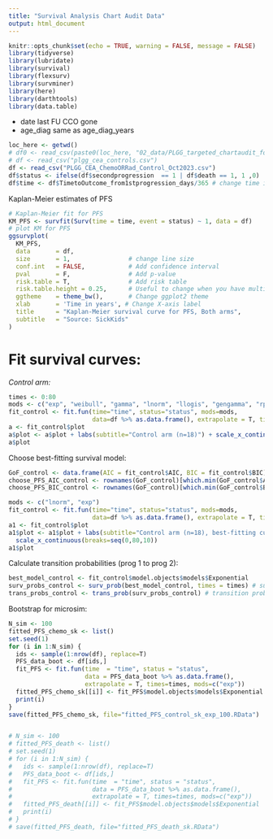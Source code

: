 ```yaml
---
title: "Survival Analysis Chart Audit Data"
output: html_document
---
```


```r
knitr::opts_chunk$set(echo = TRUE, warning = FALSE, message = FALSE)
library(tidyverse)
library(lubridate)
library(survival)
library(flexsurv)
library(survminer)
library(here)
library(darthtools)
library(data.table)
```

- date last FU CCO gone
- age_diag same as age_diag_years

```r
loc_here <- getwd()
# df0 <- read_csv(paste0(loc_here, "02_data/PLGG_targeted_chartaudit_form.csv"), skip=1)
# df <- read_csv("plgg_cea_controls.csv")
df <- read_csv("PLGG_CEA_ChemoORRad_Control_Oct2023.csv")
df$status <- ifelse(df$secondprogression  == 1 | df$death == 1, 1 ,0)
df$time <- df$TimetoOutcome_from1stprogression_days/365 # change time in days to in years
```

Kaplan-Meier estimates of PFS

```r
# Kaplan-Meier fit for PFS
KM_PFS <- survfit(Surv(time = time, event = status) ~ 1, data = df)
# plot KM for PFS
ggsurvplot(
  KM_PFS,
  data       = df,
  size       = 1,                # change line size
  conf.int   = FALSE,            # Add confidence interval
  pval       = F,                # Add p-value
  risk.table = T,                # Add risk table
  risk.table.height = 0.25,      # Useful to change when you have multiple groups
  ggtheme    = theme_bw(),       # Change ggplot2 theme
  xlab       = 'Time in years', # Change X-axis label
  title      = "Kaplan-Meier survival curve for PFS, Both arms",
  subtitle   = "Source: SickKids"
)
```

# Fit survival curves:

*Control arm:*

```r
times <- 0:80
mods <- c("exp", "weibull", "gamma", "lnorm", "llogis", "gengamma", "rps")
fit_control <- fit.fun(time="time", status="status", mods=mods, 
                       data=df %>% as.data.frame(), extrapolate = T, times=times) 
a <- fit_control$plot
a$plot <- a$plot + labs(subtitle="Control arm (n=18)") + scale_x_continuous(breaks=seq(0,80,10))
a$plot
```

Choose best-fitting survival model:

```r
GoF_control <- data.frame(AIC = fit_control$AIC, BIC = fit_control$BIC)
choose_PFS_AIC_control <- rownames(GoF_control)[which.min(GoF_control$AIC)]; choose_PFS_AIC_control
choose_PFS_BIC_control <- rownames(GoF_control)[which.min(GoF_control$BIC)]; choose_PFS_BIC_control
```

```r
mods <- c("lnorm", "exp")
fit_control <- fit.fun(time="time", status="status", mods=mods, 
                       data=df %>% as.data.frame(), extrapolate = T, times=times) 
a1 <- fit_control$plot
a1$plot <- a1$plot + labs(subtitle="Control arm (n=18), best-fitting curve") + 
  scale_x_continuous(breaks=seq(0,80,10))
a1$plot
```

Calculate transition probabilities (prog 1 to prog 2):

```r
best_model_control <- fit_control$model.objects$models$Exponential
surv_probs_control <- surv_prob(best_model_control, times = times) # surv probs (not having 2nd prog) from prog 1
trans_probs_control <- trans_prob(surv_probs_control) # transition probs from prog 1 to prog 2
```

Bootstrap for microsim:

```r
N_sim <- 100
fitted_PFS_chemo_sk <- list()
set.seed(1)
for (i in 1:N_sim) {
  ids <- sample(1:nrow(df), replace=T)
  PFS_data_boot <- df[ids,]
  fit_PFS <- fit.fun(time  = "time", status = "status", 
                     data = PFS_data_boot %>% as.data.frame(),
                     extrapolate = T, times=times, mods=c("exp"))
  fitted_PFS_chemo_sk[[i]] <- fit_PFS$model.objects$models$Exponential
  print(i)
}
save(fitted_PFS_chemo_sk, file="fitted_PFS_control_sk_exp_100.RData")
```

```r

```

<!-- # Mortality -->

<!-- ```{r} -->
<!-- loc_here <- getwd() -->
<!-- # df0 <- read_csv(paste0(loc_here, "02_data/PLGG_targeted_chartaudit_form.csv"), skip=1) -->
<!-- # df <- read_csv("plgg_cea_controls.csv") -->
<!-- df <- read_csv("PLGG_CEA_ChemoORRad_Control_Oct2023.csv") -->
<!-- df$status <- ifelse(df$death == 1, 1 ,0) -->
<!-- df$time <- df$TimetoOutcome_from1stprogression_days/365 # change time in days to in years -->
<!-- ``` -->

<!-- Kaplan-Meier estimates of PFS -->

<!-- ```{r} -->
<!-- # Kaplan-Meier fit for PFS -->
<!-- KM_PFS <- survfit(Surv(time = time, event = status) ~ 1, data = df) -->
<!-- # plot KM for PFS -->
<!-- ggsurvplot( -->
<!--   KM_PFS, -->
<!--   data       = df, -->
<!--   size       = 1,                # change line size -->
<!--   conf.int   = FALSE,            # Add confidence interval -->
<!--   pval       = F,                # Add p-value -->
<!--   risk.table = F,                # Add risk table -->
<!--   risk.table.height = 0.25,      # Useful to change when you have multiple groups -->
<!--   ggtheme    = theme_bw(),       # Change ggplot2 theme -->
<!--   xlab       = 'Time in years', # Change X-axis label -->
<!--   title      = "Survival curve for PFS", -->
<!--   subtitle   = "Based on Kaplan-Meier estimates" -->
<!-- ) -->
<!-- ``` -->

<!-- # Fit survival curves: -->

<!-- *Control arm:* -->

<!-- ```{r} -->
<!-- times <- 0:80 -->
<!-- mods <- c("exp", "weibull", "gamma", "llogis", "rps") -->
<!-- fit_control <- fit.fun(time="time", status="status", mods=mods,  -->
<!--                        data=df %>% as.data.frame(), extrapolate = T, times=times)  -->
<!-- a <- fit_control$plot -->
<!-- a$plot <- a$plot + labs(subtitle="Control arm (n=18)") + scale_x_continuous(breaks=seq(0,80,10)) -->
<!-- a$plot -->
<!-- ``` -->

<!-- Choose best-fitting survival model: -->

<!-- ```{r} -->
<!-- GoF_control <- data.frame(AIC = fit_control$AIC, BIC = fit_control$BIC) -->
<!-- choose_PFS_AIC_control <- rownames(GoF_control)[which.min(GoF_control$AIC)]; choose_PFS_AIC_control -->
<!-- choose_PFS_BIC_control <- rownames(GoF_control)[which.min(GoF_control$BIC)]; choose_PFS_BIC_control -->
<!-- ``` -->

<!-- ```{r} -->
<!-- mods <- c("exp") -->
<!-- fit_control <- fit.fun(time="time", status="status", mods=mods,  -->
<!--                        data=df %>% as.data.frame(), extrapolate = T, times=times)  -->
<!-- a1 <- fit_control$plot -->
<!-- a1$plot <- a1$plot + labs(subtitle="Control arm (n=18), best-fitting curve") +  -->
<!--   scale_x_continuous(breaks=seq(0,80,10)) -->
<!-- a1$plot -->
<!-- ``` -->

<!-- Calculate transition probabilities (prog 1 to prog 2): -->

<!-- ```{r} -->
<!-- best_model_control <- fit_control$model.objects$models$Exponential -->
<!-- surv_probs_control <- surv_prob(best_model_control, times = times) # surv probs (not having 2nd prog) from prog 1 -->
<!-- trans_probs_control <- trans_prob(surv_probs_control) # transition probs from prog 1 to prog 2 -->
<!-- ``` -->

<!-- Bootstrap for microsim: -->

```r
# N_sim <- 100
# fitted_PFS_death <- list()
# set.seed(1)
# for (i in 1:N_sim) {
#   ids <- sample(1:nrow(df), replace=T)
#   PFS_data_boot <- df[ids,]
#   fit_PFS <- fit.fun(time  = "time", status = "status",
#                      data = PFS_data_boot %>% as.data.frame(),
#                      extrapolate = T, times=times, mods=c("exp"))
#   fitted_PFS_death[[i]] <- fit_PFS$model.objects$models$Exponential
#   print(i)
# }
# save(fitted_PFS_death, file="fitted_PFS_death_sk.RData")
```


